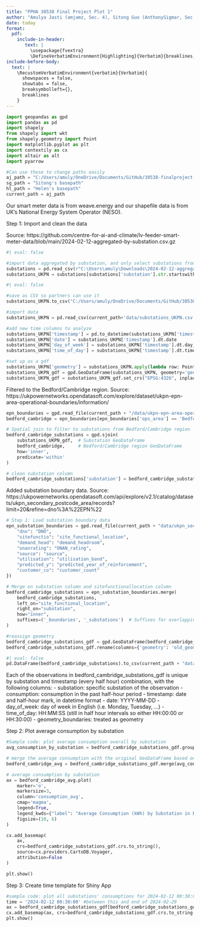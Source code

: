 ```yaml
---
title: "PPHA 30538 Final Project Plot 1"
author: "Amulya Jasti (amjamz, Sec. 4), Sitong Guo (AnthonySigmar, Sec. 4), Helen Liu (helenriv, Sec. 3)"
date: today
format: 
  pdf:
    include-in-header: 
       text: |
         \usepackage{fvextra}
         \DefineVerbatimEnvironment{Highlighting}{Verbatim}{breaklines,commandchars=\\\{\}}
include-before-body:
  text: |
    \RecustomVerbatimEnvironment{verbatim}{Verbatim}{
      showspaces = false,
      showtabs = false,
      breaksymbolleft={},
      breaklines
    }
---
```


```python
import geopandas as gpd
import pandas as pd
import shapely
from shapely import wkt
from shapely.geometry import Point
import matplotlib.pyplot as plt
import contextily as cx
import altair as alt
import pyarrow
```

```python
#Can use these to change paths easily
aj_path = "C:/Users/amuly/OneDrive/Documents/GitHub/30538-finalproject-smartmeters/"
sg_path = "Sitong's basepath"
hl_path = "Helen's basepath"
current_path = aj_path
```

Our smart meter data is from weave.energy and our shapefile data is from UK's National Energy System Operator (NESO).

Step 1: Import and clean the data

Source: https://github.com/centre-for-ai-and-climate/lv-feeder-smart-meter-data/blob/main/2024-02-12-aggregated-by-substation.csv.gz

```python
#| eval: false

#import data aggregated by substation, and only select substations from UKPN
substations = pd.read_csv(r"C:\Users\amuly\Downloads\2024-02-12-aggregated-by-substation.csv\2024-02-12-aggregated-by-substation.csv")
substations_UKPN = substations[substations['substation'].str.startswith('UKPN', na=False)]
```

```python
#| eval: false

#save as CSV so partners can use it
substations_UKPN.to_csv("C:/Users/amuly/OneDrive/Documents/GitHub/30538-finalproject-smartmeters/data/substations_UKPN.csv", index=False)
```

```python
#import data
substations_UKPN = pd.read_csv(current_path+'data/substations_UKPN.csv')

#add new time columns to analyze
substations_UKPN['timestamp'] = pd.to_datetime(substations_UKPN['timestamp'])
substations_UKPN['date'] = substations_UKPN['timestamp'].dt.date
substations_UKPN['day_of_week'] = substations_UKPN['timestamp'].dt.day_name()
substations_UKPN['time_of_day'] = substations_UKPN['timestamp'].dt.time

#set up as a gdf
substations_UKPN['geometry'] = substations_UKPN.apply(lambda row: Point(row['longitude'], row['latitude']), axis=1)
substations_UKPN_gdf = gpd.GeoDataFrame(substations_UKPN, geometry='geometry')
substations_UKPN_gdf = substations_UKPN_gdf.set_crs("EPSG:4326", inplace=True)
```

Filtered to the Bedford/Cambridge region. Source: https://ukpowernetworks.opendatasoft.com/explore/dataset/ukpn-epn-area-operational-boundaries/information/

```python
epn_boundaries = gpd.read_file(current_path + "/data/ukpn-epn-area-operational-boundaries/ukpn-epn-area-operational-boundaries.shp")
bedford_cambridge = epn_boundaries[epn_boundaries['ops_area'] == 'Bedford/Cambridge']

# Spatial join to filter to substations from Bedford/Cambridge region
bedford_cambridge_substations = gpd.sjoin(
    substations_UKPN_gdf,  # Substation GeoDataFrame
    bedford_cambridge,     # Bedford/Cambridge region GeoDataFrame
    how='inner',
    predicate='within'
)

# clean substation column
bedford_cambridge_substations['substation'] = bedford_cambridge_substations['substation'].apply(lambda s: s[9:])
```

Added substation boundary data. Source: https://ukpowernetworks.opendatasoft.com/api/explore/v2.1/catalog/datasets/ukpn_secondary_postcode_area/records?limit=20&refine=dno%3A%22EPN%22

```python
# Step 1: Load substation boundary data
epn_substation_boundaries = gpd.read_file(current_path + "data/ukpn_secondary_postcode_area/ukpn_secondary_postcode_area.shp").rename(columns={
    "dno": "DNO",
    "sitefunctio": "site_functional_location",
    "demand_head": "demand_headroom",
    "onanrating": "ONAN_rating",
    "source": "source",
    "utilisation": "utilisation_band",
    "predicted_y": "predicted_year_of_reinforcement",
    "customer_co": "customer_count"
})

# Merge on substation column and sitefunctionallocation column
bedford_cambridge_substations = epn_substation_boundaries.merge(
    bedford_cambridge_substations, 
    left_on="site_functional_location", 
    right_on="substation", 
    how="inner", 
    suffixes=('_boundaries', '_substations')  # Suffixes for overlapping column names
)

#reassign geometry
bedford_cambridge_substations_gdf = gpd.GeoDataFrame(bedford_cambridge_substations, geometry='geometry_boundaries')
bedford_cambridge_substations_gdf.rename(columns={'geometry': 'old_geometry'}, inplace=True)
```

```python
#| eval: false
pd.DataFrame(bedford_cambridge_substations).to_csv(current_path + "data/bedford-cambridge-substations.csv")
```

Each of the observations in bedford_cambridge_substations_gdf is unique by substation and timestamp (every half hour) combination, with the following columns:
- substation: specific substation of the observation
- consumption: consumption in the past half-hour period
- timestamp: date and half-hour mark, in datetime format
- date: YYYY-MM-DD
- day_of_week: day of week in English (i.e. Monday, Tuesday, ...)
- time_of_day: HH:MM:SS (still in half hour intervals so either HH:00:00 or HH:30:00)
- geometry_boundaries: treated as geometry

Step 2: Plot average consumption by substation

```python
#Sample code: plot average consumption overall by substation
avg_consumption_by_substation = bedford_cambridge_substations_gdf.groupby('substation')['consumption'].mean().reset_index()

# merge the average consumption with the original GeoDataFrame based on the substation
bedford_cambridge_avg = bedford_cambridge_substations_gdf.merge(avg_consumption_by_substation[['substation', 'consumption']], on='substation', suffixes=('', '_avg'))

# average consumption by substation
ax = bedford_cambridge_avg.plot(
    marker='o', 
    markersize=3, 
    column='consumption_avg',
    cmap='magma', 
    legend=True, 
    legend_kwds={"label": "Average Consumption (kWh) by Substation in Bedford/Cambridge"},
    figsize=(10, 6)
)

cx.add_basemap(
    ax, 
    crs=bedford_cambridge_substations_gdf.crs.to_string(), 
    source=cx.providers.CartoDB.Voyager, 
    attribution=False
)

plt.show()
```

Step 3: Create time template for Shiny App
```python
#sample code: plot all substations' consumptions for 2024-02-12 00:30:00
time = '2024-02-12 00:30:00' #between this and end of 2024-02-29
ax = bedford_cambridge_substations_gdf[bedford_cambridge_substations_gdf['timestamp'] == time].plot(marker='o', markersize=3, column="consumption", cmap='magma', legend="true", legend_kwds={"label": "Total Consumption Active Import (kWh) on 2/12/24 at 12:30AM"}, figsize=(10, 6))
cx.add_basemap(ax, crs=bedford_cambridge_substations_gdf.crs.to_string(), source=cx.providers.CartoDB.Voyager, attribution=False) # adds basemap of UK
plt.show()
```